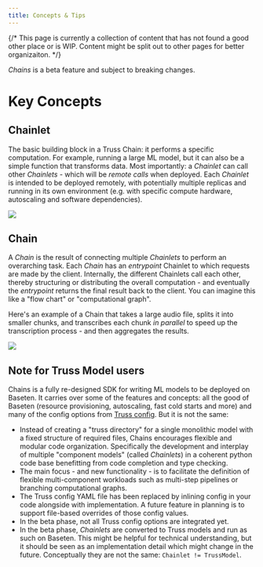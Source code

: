 ```yaml
---
title: Concepts & Tips
---
```


{/* This page is currently a collection of content that has not found a good
other place or is WIP. Content might be split out to other pages for better
organizaiton. */}

<Warning>*Chains* is a beta feature and subject to breaking changes.</Warning>


<TOC />

# Key Concepts

## Chainlet

The basic building block in a Truss Chain: it performs a specific computation.
For example, running a
large ML model, but it can also be a simple function that transforms data. Most
importantly: a *Chainlet* can
call other *Chainlets* - which will be *remote calls* when deployed.
Each *Chainlet* is intended to be deployed remotely, with potentially multiple
replicas and running in its own
environment (e.g. with specific compute hardware, autoscaling and software
dependencies).

<img src="/images/audio-transcription-chainlet.png" />

## Chain

A *Chain* is the result of connecting multiple *Chainlets* to perform an
overarching task.
Each *Chain* has an *entrypoint* Chainlet to which requests are made by the
client.
Internally, the different Chainlets call each other, thereby structuring or
distributing the overall computation -
and eventually the *entrypoint* returns the final result back to the client.
You can imagine this like a "flow chart" or "computational graph".

Here's an example of a Chain that takes a large audio file, splits it into
smaller chunks, and transcribes each chunk
*in parallel* to speed up the transcription process - and then aggregates the
results.

<img src="/images/audio-transcription-chain.png" />

## Note for Truss Model users

Chains is a fully re-designed SDK for writing ML models to be deployed on
Baseten. It carries over some of the
features and concepts: all the good of Baseten (resource provisioning,
autoscaling, fast cold starts and more) and
many of the config options
from [Truss config](reference/config#yaml-syntax-help).
But it is not the same:

* Instead of creating a "truss directory" for a single monolithic model with a
  fixed structure of required files,
  Chains encourages flexible and modular code organization. Specifically the
  development and interplay of
  multiple "component models" (called *Chainlets*) in a coherent python code
  base benefitting from code completion
  and type checking.
* The main focus - and new functionality - is to facilitate the definition of
  flexible multi-component workloads such
  as multi-step pipelines or branching computational graphs.
* The Truss config YAML file has been replaced by inlining config in your code
  alongside with implementation.
  A future feature in planning is to support file-based overrides of those
  config values.
* In the beta phase, not all Truss config options are integrated yet.
* In the beta phase, *Chainlets* are converted to Truss models and run as such
  on Baseten. This might be helpful
  for technical understanding, but it should be seen as an implementation detail
  which might change in the future.
  Conceptually they are not the same: `Chainlet != TrussModel`.
